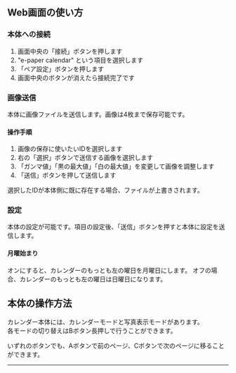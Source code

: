 
## Web画面の使い方

### 本体への接続

1. 画面中央の「接続」ボタンを押します
2. "e-paper calendar" という項目を選択します
3. 「ペア設定」ボタンを押します
4. 画面中央のボタンが消えたら接続完了です

### 画像送信

本体に画像ファイルを送信します。画像は4枚まで保存可能です。

#### 操作手順
1. 画像の保存に使いたいIDを選択します
2. 右の「選択」ボタンで送信する画像を選択します
3. 「ガンマ値」「黒の最大値」「白の最大値」を変更して画像を調整します
4. 「送信」ボタンを押して送信します

選択したIDが本体側に既に存在する場合、ファイルが上書きされます。

### 設定

本体の設定が可能です。項目の設定後、「送信」ボタンを押すと本体に設定を送信します。


#### 月曜始まり
オンにすると、カレンダーのもっとも左の曜日を月曜日にします。
オフの場合、カレンダーのもっとも左の曜日は日曜日になります。

## 本体の操作方法
カレンダー本体には、カレンダーモードと写真表示モードがあります。  
各モードの切り替えはBボタン長押しで行うことができます。  

いずれのボタンでも、Aボタンで前のページ、Cボタンで次のページに移ることができます。
  

---